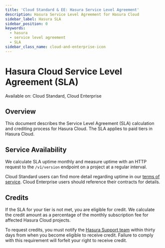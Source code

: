 ```yaml
---
title: 'Cloud Standard & EE: Hasura Service Level Agreement'
description: Hasura Service Level Agreement for Hasura Cloud
sidebar_label: Hasura SLA
sidebar_position: 0
keywords:
  - hasura
  - service level agreement
  - SLA
sidebar_class_name: cloud-and-enterprise-icon
---
```


# Hasura Cloud Service Level Agreement (SLA)

<div className='badge badge--primary heading-badge'>Available on: Cloud Standard, Cloud Enterprise</div>

## Overview

This document describes the Service Level Agreement (SLA) calculation and crediting process for Hasura Cloud. The SLA
applies to paid tiers in Hasura Cloud.

## Service Availability

We calculate SLA uptime monthly and measure uptime with an HTTP request to the `/v1/version` endpoint on a project at a
regular interval.

Cloud Standard users can find more detail regarding uptime in our
[terms of service](https://hasura.io/legal/hasura-cloud-terms-of-service/). Cloud Enterprise users should reference
their contracts for details.

## Credits

If the SLA for your tier is not met, you are eligible for credit. We calculate the credit amount as a percentage of the
monthly subscription fee for affected Hasura Cloud projects.

To request credits, you must notify the [Hasura Support team](https://cloud.hasura.io/support/create-ticket) within
thirty days from when you become eligible to receive credit. Failure to comply with this requirement will forfeit your
right to receive credit.
